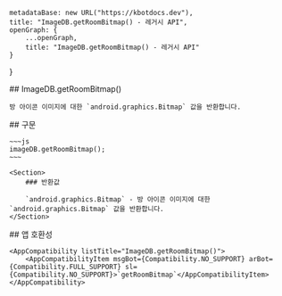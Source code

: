 
    metadataBase: new URL("https://kbotdocs.dev"),
    title: "ImageDB.getRoomBitmap() - 레거시 API",
    openGraph: {
        ...openGraph,
        title: "ImageDB.getRoomBitmap() - 레거시 API"
    }
}

<Section>
    ## ImageDB.getRoomBitmap()

    방 아이콘 이미지에 대한 `android.graphics.Bitmap` 값을 반환합니다.
</Section>
<Section>
    ## 구문

    ~~~js
    imageDB.getRoomBitmap();
    ~~~

    <Section>
        ### 반환값

        `android.graphics.Bitmap` - 방 아이콘 이미지에 대한 `android.graphics.Bitmap` 값을 반환합니다.
    </Section>
</Section>
<Section>
    ## 앱 호환성

    <AppCompatibility listTitle="ImageDB.getRoomBitmap()">
        <AppCompatibilityItem msgBot={Compatibility.NO_SUPPORT} arBot={Compatibility.FULL_SUPPORT} sl={Compatibility.NO_SUPPORT}>`getRoomBitmap`</AppCompatibilityItem>
    </AppCompatibility>
</Section>